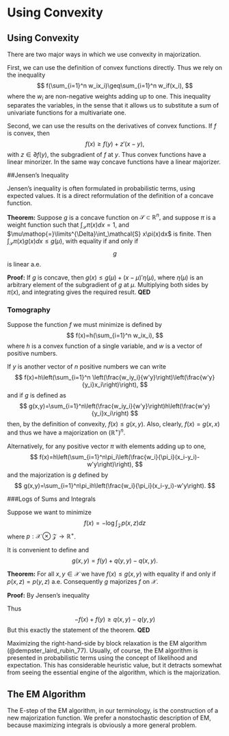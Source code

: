 # Using Convexity

## Using Convexity

There are two major ways in which we use convexity in majorization.

First, we can use the definition of convex functions directly. Thus we rely on the inequality
$$
f(\sum_{i=1}^n w_ix_i)\geq\sum_{i=1}^n w_if(x_i),
$$
where the $w_i$ are non-negative weights adding up to one. This inequality separates the variables, in the sense that it allows us to substitute a sum of univariate functions for a multivariate one.

Second, we can use the results on the derivatives of convex functions. If $f$ is convex, then
$$
f(x)\geq f(y)+z'(x-y),
$$
with $z\in\partial f(y),$ the subgradient of $f$ at $y.$ Thus convex functions
have a linear minorizer. In the same way concave functions have a linear majorizer.

##Jensen's Inequality

Jensen's inequality is often formulated in probabilistic terms,
using expected values. It is a direct reformulation of the
definition of a concave function.

**Theorem:**
Suppose $g$ is a concave function on $\mathcal{S}\subset\mathbb{R}^n,$
and suppose $\pi$ is a weight function such that $\int_\mathcal{S}\pi(x)dx=1,$
and $\mu\mathop{=}\limits^{\Delta}\int_\mathcal{S} x\pi(x)dx$ is finite. Then
$\int_\mathcal{S}\pi(x)g(x)dx\leq g(\mu),$
with equality if and only if $$g$$ is linear a.e.

**Proof:** If $g$ is concave, then
$g(x)\leq g(\mu)+(x-\mu)'\eta(\mu),$
where $\eta(\mu)$ is an arbitrary element of the
subgradient of $g$ at $\mu.$ Multiplying both
sides by $\pi(x),$ and integrating gives the
required result.
**QED**

### Tomography

Suppose the function $f$ we must minimize is defined by
$$
f(x)=h(\sum_{i=1}^n w_ix_i),
$$
where $h$ is a convex function of a single variable, and $w$ is a vector of positive numbers.


If $y$ is another vector of $n$ positive numbers we can write
$$
f(x)=h\left(\sum_{i=1}^n \left(\frac{w_iy_i}{w'y}\right)\left(\frac{w'y}{y_i}x_i\right)\right),
$$
and if $g$ is defined as
$$
g(x,y)=\sum_{i=1}^n\left(\frac{w_iy_i}{w'y}\right)h\left(\frac{w'y}{y_i}x_i\right)
$$
then, by the definition of convexity, $f(x)\leq g(x,y)$. Also, clearly, $f(x)=g(x,x)$ and thus we have a majorization
on $(\mathbb{R}^+)^n$.

Alternatively, for any positive vector $\pi$ with elements adding up to one,
$$
f(x)=h\left(\sum_{i=1}^n\pi_i\left(\frac{w_i}{\pi_i}(x_i-y_i)-w'y\right)\right),
$$
and the majorization is $g$ defined by
$$
g(x,y)=\sum_{i=1}^n\pi_ih\left(\frac{w_i}{\pi_i}(x_i-y_i)-w'y\right).
$$

###Logs of Sums and Integrals

Suppose we want to minimize
$$
f(x)=-\log\int_{\mathcal{Z}} p(x,z)dz
$$
where $p:\mathcal{X}\otimes\mathcal{Z}\rightarrow\mathbb{R}^+$.

It is convenient to define
\begin{align*}
p(z\mid x)&\mathop{=}\limits^{\Delta}\frac{p(x,z)}{\int_\mathcal{Z}p(x,z)dz},\\
q(x,y)&\mathop{=}\limits^{\Delta}\int_\mathcal{Z}p(z\mid y)\log p(x,z)dz,
\end{align*}
and
$$
g(x,y)=f(y)+q(y,y)-q(x,y).
$$

**Theorem:**
For all $x,y\in\mathcal{X}$ we have $f(x)\leq g(x,y)$
with equality if and only if $p(x,z)=p(y,z)$ a.e.
Consequently $g$ majorizes $f$ on $\mathcal{X}$.

**Proof:**
By Jensen's inequality

\begin{multline*}
\log\frac{\int_\mathcal{Z} p(x,z)dz}{\int_\mathcal{Z} p(y,z)dz}=
\log\int_\mathcal{Z} p(z\mid y)\frac{p(x,z)}{p(y,z)}dz
\geq
\\
\geq\int_\mathcal{Z} p(z\mid y)\log\frac{p(x,z)}{p(y,z)}dz
=\\
=\int_\mathcal{Z}p(z\mid y)\log{p(x,z)}dz
-\int_\mathcal{Z}p(z\mid y)\log{p(y,z)}dz.
\end{multline*}

Thus
$$
-f(x)+f(y)\geq q(x,y)-q(y,y)
$$
But this exactly the statement of the theorem.
**QED**

Maximizing the right-hand-side
by block relaxation is the EM algorithm (@dempster_laird_rubin_77). Usually,
of course, the EM algorithm is presented in probabilistic terms
using the concept of likelihood and expectation. This has
considerable heuristic value, but it detracts somewhat from
seeing the essential engine of the algorithm, which is the
majorization.

## The EM Algorithm

The E-step of the EM algorithm,
in our terminology, is the construction of a new majorization
function. We prefer a nonstochastic description of EM, because
maximizing integrals is obviously a more general problem.


